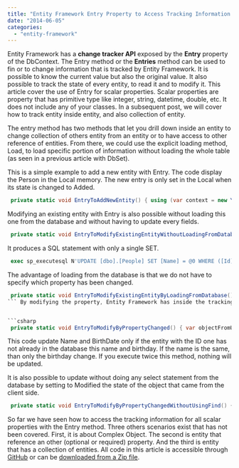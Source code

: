 ```yaml
---
title: "Entity Framework Entry Property to Access Tracking Information for Scalar Properties"
date: "2014-06-05"
categories: 
  - "entity-framework"
---
```


Entity Framework has a **change tracker API** exposed by the **Entry** property of the DbContext. The Entry method or the **Entries** method can be used to fin or to change information that is tracked by Entity Framework. It is possible to know the current value but also the original value. It also possible to track the state of every entity, to read it and to modify it. This article cover the use of Entry for scalar properties. Scalar properties are property that has primitive type like integer, string, datetime, double, etc. It does not include any of your classes. In a subsequent post, we will cover how to track entity inside entity, and also collection of entity.

The entry method has two methods that let you drill down inside an entity to change collection of others entity from an entity or to have access to other reference of entities. From there, we could use the explicit loading method, Load, to load specific portion of information without loading the whole table (as seen in a previous article with DbSet).

This is a simple example to add a new entity with Entry. The code display the Person in the Local memory. The new entry is only set in the Local when its state is changed to Added. 

```csharp
 private static void EntryToAddNewEntity() { using (var context = new YourContext()) { Console.WriteLine(context.Persons.Local.Count); //0 var newPerson = new Person {Name = "New Person", BirthDate = new DateTime(1980, 1, 2) }; var entryPerson = context.Entry(newPerson); Console.WriteLine(context.Persons.Local.Count); //0 entryPerson.State = EntityState.Added; Console.WriteLine(context.Persons.Local.Count); //1 context.SaveChanges(); } } 
```

Modifying an existing entity with Entry is also possible without loading this one from the database and without having to update every fields. 

```csharp
 private static void EntryToModifyExistingEntityWithoutLoadingFromDatabase() { using (var context = new YourContext()) { Console.WriteLine(context.Persons.Local.Count); //0 var existingPerson = new Person { Id=1, Name = "Updated Name"}; context.Persons.Attach(existingPerson); var entryPerson = context.Entry(existingPerson); Console.WriteLine(context.Persons.Local.Count); //1 entryPerson.Property(d => d.Name).IsModified = true; Console.WriteLine(context.Persons.Local.Count); //1 context.SaveChanges(); } } 
``` 
It produces a SQL statement with only a single SET. 

```sql
 exec sp_executesql N'UPDATE [dbo].[People] SET [Name] = @0 WHERE ([Id] = @1) ',N'@0 nvarchar(max) ,@1 int',@0=N'Updated Name',@1=1 
```


The advantage of loading from the database is that we do not have to specify which property has been changed. 
```csharp
 private static void EntryToModifyExistingEntityByLoadingFromDatabase() { using (var context = new YourContext()) { Console.WriteLine(context.Persons.Local.Count); //0 var existingPerson = context.Persons.Find(1); Console.WriteLine(context.Persons.Local.Count); //1 existingPerson.Name = "Updated from database"; Console.WriteLine(context.Persons.Local.Count); //1 context.SaveChanges(); } } 
``` By modifying the property, Entity Framework has inside the tracking the original value and the current value. It knows that the only property changed is the name. When you are developing Client-Server application, you may want to modify only properties that has changed. For example, if you have a web form that has every fields and that the user modify one value, you would want to have an update executed with only the field that has changed to be in the update sql statement. Entity Framework has a method in the Entry property named CurrentValues. CurrentValues lets you set the value you want to be the active one. If this one differ from the the OriginalValues, then it is updated. To simplify the process, the CurrentValues properties has a SetValues method. It takes from an object all scalar properties and map them into the entry. Scalar properties are property that is not another entity or a collection.


```csharp
 private static void EntryToModifyByPropertyChanged() { var objectFromUser = new Person {Id = 1, Name="Test", BirthDate = new DateTime(1801, 12, 25)}; using (var context = new YourContext()) { Console.WriteLine(context.Persons.Local.Count); //0 var existingPerson = context.Persons.Find(1); Console.WriteLine(context.Persons.Local.Count); //1 context.Entry(existingPerson).CurrentValues.SetValues(objectFromUser); Console.WriteLine(context.Persons.Local.Count); //1 context.SaveChanges(); } } 
```

This code update Name and BirthDate only if the entity with the ID one has not already in the database this name and birthday. If the name is the same, than only the birthday change. If you execute twice this method, nothing will be updated.

It is also possible to update without doing any select statement from the database by setting to Modified the state of the object that came from the client side.


```csharp
 private static void EntryToModifyByPropertyChangedWithoutUsingFind() { var objectFromUser = new Person { Id = 1, Name = "Tester #2", BirthDate = new DateTime(1941, 12, 25) }; using (var context = new YourContext()) { Console.WriteLine(context.Persons.Local.Count); //0 context.Entry(objectFromUser).State = EntityState.Modified; Console.WriteLine(context.Persons.Local.Count); //1 context.SaveChanges(); } } 
```

So far we have seen how to access the tracking information for all scalar properties with the Entry method. Three others scenarios exist that has not been covered. First, it is about Complex Object. The second is entity that reference an other (optional or required) property. And the third is entity that has a collection of entities. All code in this article is accessible through [GitHub](https://github.com/MrDesjardins/EntityFrameworkTestConsole/tree/4db72abce6a1c2efcda8929d2fed7965922553c7) or can be [downloaded from a Zip file](https://github.com/MrDesjardins/EntityFrameworkTestConsole/archive/4db72abce6a1c2efcda8929d2fed7965922553c7.zip).

